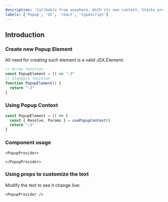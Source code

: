 ```yaml
---
description: 'Callbable from anywhere. With its own context. Stacks previous windows.'
labels: ['Popup', 'UI', 'react', 'typescript']
---
```



## Introduction
### Create new Popup Element

All need for creating such element is a valid JSX.Element:

```js
// Arrow function
const PopupElement = () => ":3"
// Standart function
function PopupElement() {
  return ":3"
}
```
### Using Popup Context
```js
const PopupElement = () => {
  const { Resolve, Params } = usePopupContext()
  return ":3"
}
```

### Component usage
```tsx
<PopupProvider>
    
</PopupProvider>
```

### Using props to customize the text

Modify the text to see it change live:
```tsx live
<PopupProvider />
```
